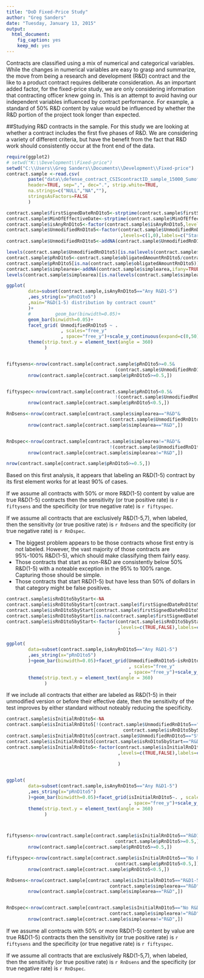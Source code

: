 ```yaml
---
title: "DoD Fixed-Price Study"
author: "Greg Sanders"
date: "Tuesday, January 13, 2015"
output:
  html_document:
    fig_caption: yes
    keep_md: yes
---
```


Contracts are classified using a mix of numerical and categorical variables. While the changes in numerical variables are easy to grasp and summarize, the move from being a research and development (R&D) contract and the like to a product contract requires deliberate consideration. As an important added factor, for the fixed-price study, we are only considering information that contracting officer knew going in. This is an attempt to avoid having our independent variables influenced by contract performance. For example, a standard of 50% R&D content by value would be influenced by whether the R&D portion of the project took longer than expected.

##Studying R&D contracts in the sample.
For this study we are looking at whether a contract includes the first five phases of R&D. We are considering a variety of different criteria, but have the benefit from the fact that R&D work should consistently occur at the front end of the data.

```r
require(ggplot2)
# setwd("K:\\Development\\Fixed-price")
setwd("C:\\Users\\Greg Sanders\\Documents\\Development\\Fixed-price")
contract.sample <-read.csv(
        paste("data\\defense_contract_CSIScontractID_sample_15000_SumofObligatedAmount.csv",sep=""),
        header=TRUE, sep=",", dec=".", strip.white=TRUE, 
        na.strings=c("NULL","NA",""),
        stringsAsFactors=FALSE
        )

contract.sample$firstSignedDateRnD1to5<-strptime(contract.sample$firstSignedDateRnD1to5,"%Y-%m-%d")
contract.sample$MinOfEffectiveDate<-strptime(contract.sample$MinOfEffectiveDate,"%Y-%m-%d")
contract.sample$isAnyRnD1to5<-factor(contract.sample$isAnyRnD1to5,levels=c(0,1),labels=c("No R&D1-5","Any R&D1-5"))
contract.sample$UnmodifiedRnD1to5<-factor(contract.sample$UnmodifiedRnD1to5
                                          ,levels=c(1,0),labels=c("Starts R&D1-5","Other Start"))
contract.sample$UnmodifiedRnD1to5<-addNA(contract.sample$UnmodifiedRnD1to5,ifany=TRUE)

levels(contract.sample$UnmodifiedRnD1to5)[is.na(levels(contract.sample$UnmodifiedRnD1to5))] <- "Unlabeled Start"
contract.sample$pRnD1to5<-contract.sample$obligatedAmountRnD1to5/contract.sample$SumofObligatedAmount
contract.sample$pRnD1to5[is.na(contract.sample$obligatedAmountRnD1to5)]<-0
contract.sample$simplearea<-addNA(contract.sample$simplearea,ifany=TRUE)
levels(contract.sample$simplearea)[is.na(levels(contract.sample$simplearea))] <- "Unlabeled\nor Mixed"

ggplot(
        data=subset(contract.sample,isAnyRnD1to5=="Any R&D1-5")
        ,aes_string(x="pRnD1to5")
        ,main="R&D(1-5) distribution by contract count"
        )+
        #         geom_bar(binwidth=0.05)+
        geom_bar(binwidth=0.05)+
        facet_grid( UnmodifiedRnD1to5 ~ .
                    , scales="free_y"
                    , space="free_y")+scale_y_continuous(expand=c(0,50))+
        theme(strip.text.y = element_text(angle = 360)
              )


fiftysens<-nrow(contract.sample[contract.sample$pRnD1to5>=0.5&
                                        (contract.sample$UnmodifiedRnD1to5=="Starts R&D1-5"),])/
        nrow(contract.sample[contract.sample$pRnD1to5>=0.5,])


fiftyspec<-nrow(contract.sample[contract.sample$pRnD1to5<0.5&
                                        !(contract.sample$UnmodifiedRnD1to5=="Starts R&D1-5"),])/
        nrow(contract.sample[contract.sample$pRnD1to5<0.5,])

RnDsens<-nrow(contract.sample[contract.sample$simplearea=="R&D"&
                                      (contract.sample$UnmodifiedRnD1to5=="Starts R&D1-5"),])/
        nrow(contract.sample[contract.sample$simplearea=="R&D",])


RnDspec<-nrow(contract.sample[contract.sample$simplearea!="R&D"&
                                      !(contract.sample$UnmodifiedRnD1to5=="Starts R&D1-5"),])/
        nrow(contract.sample[contract.sample$simplearea!="R&D",])

nrow(contract.sample[contract.sample$pRnD1to5>=0.5,])


```

Based on this first analysis, it appears that labeling an R&D(1-5) contract by its first element works for at least 90% of cases. 

If we assume all contracts with 50% or more R&D(1-5) content by value are true R&D(1-5) contracts then the sensitivity (or true positive rate) is `r fiftysens` and the specificity (or true negative rate) is `r fiftyspec`.

If we assume all contracts that are exclusively R&D(1-5,7), when labeled, then the sensitivity (or true positive rate) is `r RnDsens` and the specificity (or true negative rate) is `r RnDspec`.


* The biggest problem appears to be those contracts whose first entry is not labeled. However, the vast majority of those contracts are 95%-100% R&D(1-5), which should make classifying them fairly easy. 
* Those contracts that start as non-R&D are consistently below 50% R&D(1-5) with a noteable exception in the 95% to 100% range. Capturing those should be simple.
* Those contracts that start R&D(1-5) but have less than 50% of dollars in that category might be false positives.

```r
contract.sample$isRnD1to5byStart<-NA
contract.sample$isRnD1to5byStart[contract.sample$firstSignedDateRnD1to5<=contract.sample$MinOfEffectiveDate]<-TRUE
contract.sample$isRnD1to5byStart[contract.sample$firstSignedDateRnD1to5>contract.sample$MinOfEffectiveDate]<-FALSE
contract.sample$isRnD1to5byStart[is.na(contract.sample$firstSignedDateRnD1to5)]<-FALSE
contract.sample$isRnD1to5byStart<-factor(contract.sample$isRnD1to5byStart
                                         ,levels=c(TRUE,FALSE),labels=c("R&D1-5 by Eff. Date","No R&D1-5 by Eff. Date")
                                         )

ggplot(
        data=subset(contract.sample,isAnyRnD1to5=="Any R&D1-5")
        ,aes_string(x="pRnD1to5")
        )+geom_bar(binwidth=0.05)+facet_grid(UnmodifiedRnD1to5~isRnD1to5byStart
                                             , scales="free_y"
                                             , space="free_y")+scale_y_continuous(expand=c(0,50))+
        theme(strip.text.y = element_text(angle = 360)
              )

```

If we include all contracts that either are labeled as R&D(1-5) in their unmodified version or before their effective date, then the sensitivity of the test improves by either standard without noteably reducing the specificity.


```r

contract.sample$isInitialRnD1to5<-NA
contract.sample$isInitialRnD1to5[!(contract.sample$UnmodifiedRnD1to5=="Starts R&D1-5"|
                                           contract.sample$isRnD1to5byStart=="R&D1-5 by Eff. Date ")]<-FALSE
contract.sample$isInitialRnD1to5[contract.sample$UnmodifiedRnD1to5=="Starts R&D1-5"]<-TRUE
contract.sample$isInitialRnD1to5[contract.sample$isRnD1to5byStart=="R&D1-5 by Eff. Date"]<-TRUE
contract.sample$isInitialRnD1to5<-factor(contract.sample$isInitialRnD1to5
                                         ,levels=c(TRUE,FALSE),labels=c("R&D1-5 by Eff. Date\nor Unmodidified R&D1-5"
                                                                        ,"No R&D1-5 by Eff. Date\nnor Unmodidified R&D1-5")
                                         )


ggplot(
        data=subset(contract.sample,isAnyRnD1to5=="Any R&D1-5")
        ,aes_string(x="pRnD1to5")
        )+geom_bar(binwidth=0.05)+facet_grid(isInitialRnD1to5~. , scales="free_y"
                                             , space="free_y")+scale_y_continuous(expand=c(0,50))+
        theme(strip.text.y = element_text(angle = 360)
              )



fiftysens<-nrow(contract.sample[contract.sample$isInitialRnD1to5=="R&D1-5 by Eff. Date\nor Unmodidified R&D1-5"&
                                        contract.sample$pRnD1to5>=0.5,])/
        nrow(contract.sample[contract.sample$pRnD1to5>=0.5,])

fiftyspec<-nrow(contract.sample[contract.sample$isInitialRnD1to5=="No R&D1-5 by Eff. Date\nnor Unmodidified R&D1-5"&
                                        contract.sample$pRnD1to5<0.5,])/
        nrow(contract.sample[contract.sample$pRnD1to5<0.5,])

RnDsens<-nrow(contract.sample[contract.sample$isInitialRnD1to5=="R&D1-5 by Eff. Date\nor Unmodidified R&D1-5"&
                                      contract.sample$simplearea=="R&D",])/
        nrow(contract.sample[contract.sample$simplearea=="R&D",])


RnDspec<-nrow(contract.sample[contract.sample$isInitialRnD1to5=="No R&D1-5 by Eff. Date\nnor Unmodidified R&D1-5"&
                                      contract.sample$simplearea!="R&D",])/
        nrow(contract.sample[contract.sample$simplearea!="R&D",])


```
If we assume all contracts with 50% or more R&D(1-5) content by value are true R&D(1-5) contracts then the sensitivity (or true positive rate) is `r fiftysens` and the specificity (or true negative rate) is `r fiftyspec`.

If we assume all contracts that are exclusively R&D(1-5,7), when labeled, then the sensitivity (or true positive rate) is `r RnDsens` and the specificity (or true negative rate) is `r RnDspec`.
